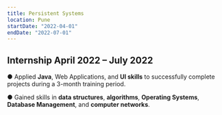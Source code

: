```yaml
---
title: Persistent Systems
location: Pune
startDate: "2022-04-01"
endDate: "2022-07-01"
---
```



## Internship April 2022 – July 2022

● Applied **Java**, Web Applications, and **UI skills** to successfully complete projects during a 3-month training period.

● Gained skills in **data structures**, **algorithms**, **Operating Systems**, **Database Management**, and **computer networks**.
